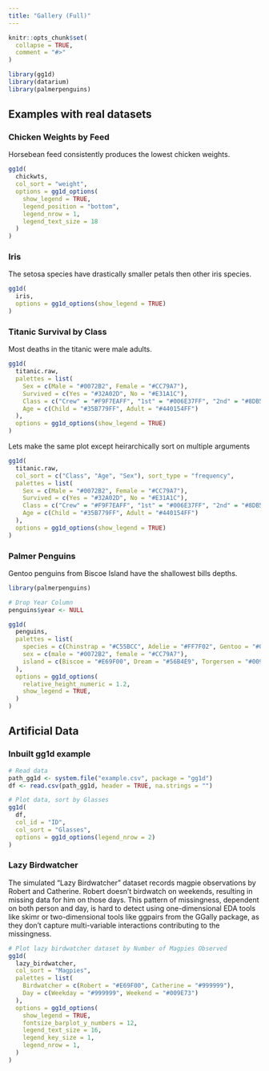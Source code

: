 ```yaml
---
title: "Gallery (Full)"
---
```


```r
knitr::opts_chunk$set(
  collapse = TRUE,
  comment = "#>"
)
```

```r
library(gg1d)
library(datarium)
library(palmerpenguins)
```

## Examples with real datasets

### Chicken Weights by Feed

Horsebean feed consistently produces the lowest chicken weights.

```r
gg1d(
  chickwts,
  col_sort = "weight",
  options = gg1d_options(
    show_legend = TRUE,
    legend_position = "bottom",
    legend_nrow = 1,
    legend_text_size = 18
  )
)
```

### Iris

The setosa species have drastically smaller petals then other iris species.

```r
gg1d(
  iris,
  options = gg1d_options(show_legend = TRUE)
)
```

### Titanic Survival by Class

Most deaths in the titanic were male adults.

```r
gg1d(
  titanic.raw,
  palettes = list(
    Sex = c(Male = "#0072B2", Female = "#CC79A7"),
    Survived = c(Yes = "#32A02D", No = "#E31A1C"),
    Class = c("Crew" = "#F9F7EAFF", "1st" = "#006E37FF", "2nd" = "#8DB580FF", "3rd" = "#D9E5BDFF"),
    Age = c(Child = "#35B779FF", Adult = "#440154FF")
  ),
  options = gg1d_options(show_legend = TRUE)
)
```

Lets make the same plot except heirarchically sort on multiple arguments

```r
gg1d(
  titanic.raw,
  col_sort = c("Class", "Age", "Sex"), sort_type = "frequency",
  palettes = list(
    Sex = c(Male = "#0072B2", Female = "#CC79A7"),
    Survived = c(Yes = "#32A02D", No = "#E31A1C"),
    Class = c("Crew" = "#F9F7EAFF", "1st" = "#006E37FF", "2nd" = "#8DB580FF", "3rd" = "#D9E5BDFF"),
    Age = c(Child = "#35B779FF", Adult = "#440154FF")
  ),
  options = gg1d_options(show_legend = TRUE)
)
```


### Palmer Penguins

Gentoo penguins from Biscoe Island have the shallowest bills depths.

```r
library(palmerpenguins)

# Drop Year Column
penguins$year <- NULL

gg1d(
  penguins,
  palettes = list(
    species = c(Chinstrap = "#C55BCC", Adelie = "#FF7F02", Gentoo = "#047476"),
    sex = c(male = "#0072B2", female = "#CC79A7"),
    island = c(Biscoe = "#E69F00", Dream = "#56B4E9", Torgersen = "#009E73")
  ),
  options = gg1d_options(
    relative_height_numeric = 1.2,
    show_legend = TRUE,
  )
)
```

## Artificial Data

### Inbuilt gg1d example

```r
# Read data
path_gg1d <- system.file("example.csv", package = "gg1d")
df <- read.csv(path_gg1d, header = TRUE, na.strings = "")

# Plot data, sort by Glasses
gg1d(
  df,
  col_id = "ID",
  col_sort = "Glasses",
  options = gg1d_options(legend_nrow = 2)
)
```

### Lazy Birdwatcher

The simulated "Lazy Birdwatcher" dataset records magpie observations by Robert and Catherine. Robert doesn't birdwatch on weekends, resulting in missing data for him on those days. This pattern of missingness, dependent on both person and day, is hard to detect using one-dimensional EDA tools like skimr or two-dimensional tools like ggpairs from the GGally package, as they don't capture multi-variable interactions contributing to the missingness.

```r
# Plot lazy birdwatcher dataset by Number of Magpies Observed
gg1d(
  lazy_birdwatcher,
  col_sort = "Magpies",
  palettes = list(
    Birdwatcher = c(Robert = "#E69F00", Catherine = "#999999"),
    Day = c(Weekday = "#999999", Weekend = "#009E73")
  ),
  options = gg1d_options(
    show_legend = TRUE,
    fontsize_barplot_y_numbers = 12,
    legend_text_size = 16,
    legend_key_size = 1,
    legend_nrow = 1,
  )
)
```
